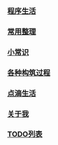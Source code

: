 === [[ProgramLife|程序生活]] ===

=== [[ProgramLife_Others_OftenUse|常用整理]] ===

=== [[ProgramLife_Others_Knowledge|小常识]] ===

=== [[ProgramLife_Others_MakeInstall|各种构筑过程]] ===

=== [[MyLife|点滴生活]] ===

=== [[AboutMe|关于我]] ===

=== [[ToDo|TODO列表]] ===
